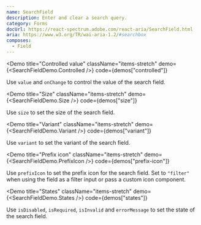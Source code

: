```yaml
---
name: SearchField
description: Enter and clear a search query.
category: Forms
docUrl: https://react-spectrum.adobe.com/react-aria/SearchField.html
aria: https://www.w3.org/TR/wai-aria-1.2/#searchbox
composes:
  - Field
---
```


<Demo
  title="Controlled value"
  className="items-stretch"
  demo={<SearchFieldDemo.Controlled />}
  code={demos["controlled"]}
>
  Use `value` and `onChange` to control the value of the search field.
</Demo>

<Demo
  title="Size"
  className="items-stretch"
  demo={<SearchFieldDemo.Size />}
  code={demos["size"]}
>
  Use `size` to set the size of the search field.
</Demo>

<Demo
  title="Variant"
  className="items-stretch"
  demo={<SearchFieldDemo.Variant />}
  code={demos["variant"]}
>
  Use `variant` to set the variant of the search field.
</Demo>

<Demo
  title="Prefix icon"
  className="items-stretch"
  demo={<SearchFieldDemo.PrefixIcon />}
  code={demos["prefix-icon"]}
>
  Use `prefixIcon` to set the prefix icon for the search field. Set to
  `"filter"` when using the field as a filter input or pass a custom icon
  component.
</Demo>

<Demo
  title="States"
  className="items-stretch"
  demo={<SearchFieldDemo.States />}
  code={demos["states"]}
>
  Use `isDisabled`, `isRequired`, `isInvalid` and `errorMessage` to set the
  state of the search field.
</Demo>
